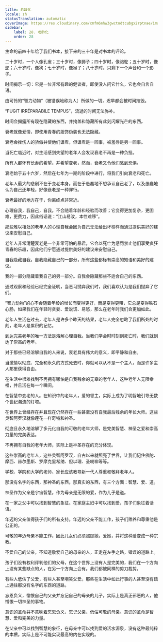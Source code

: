 ```yaml
---
title: 老龄化
locale: zh
statusTranslation: automatic
coverImage: https://res.cloudinary.com/xmfm6mhw3gwctndtcubgx2rptnae/image/upload/v1740337243/small_cover_educacion_fundamental_a051170f1c.webp
sidebar:
    label: 28. 老龄化
    order: 28
---
```

生命的前四十年给了我们书本，接下来的三十年是对书本的评论。

二十岁时，一个人像孔雀；三十岁时，像狮子；四十岁时，像骆驼；五十岁时，像蛇；六十岁时，像狗；七十岁时，像猴子；八十岁时，只剩下一个声音和一个影子。

时间揭示一切：它是一位非常有趣的健谈者，即使没人问它什么，它也会自言自语。

由可怜的“智力动物”（被错误地称为人）所做的一切，迟早都会被时间摧毁。

“FUGIT IRRÉPARABILE TEMPUS”，流逝的时间无法弥补。

时间会揭露所有现在隐藏的东西，并掩盖和隐藏所有此刻闪耀光芒的东西。

衰老就像爱情，即使用青春的服饰伪装也无法隐藏。

衰老会挫伤人的骄傲并使他们谦卑，但谦卑是一回事，被羞辱是另一回事。

当死亡临近时，对生活感到失望的老年人会发现衰老不再是一种负担。

所有人都怀有长寿的希望，并希望变老，然而，衰老又令他们感到恐惧。

衰老始于五十六岁，然后在七年为一期的阶段中进行，将我们引向衰老和死亡。

老年人最大的悲剧不在于变老本身，而在于愚蠢地不想承认自己老了，以及愚蠢地认为自己还年轻，好像衰老是一种罪行。

衰老最好的地方在于，你离终点非常近。

心理自我，我自己，自我，不会随着年龄和经验而改善；它变得更加复杂，更困难，更费力，因此俗话说：“江山易改，本性难移”。

那些难以相处的老年人的心理自我会因为自己无法给出坏榜样而通过提供美好的建议来安慰自己。

老年人非常清楚衰老是一个非常可怕的暴君，它会以死亡为惩罚禁止他们享受疯狂青春的乐趣，因此他们宁愿通过提供美好的建议来安慰自己。

自我隐藏自我，自我隐藏自己的一部分，所有这些都标有崇高的短语和美好的建议。

我的一部分隐藏着我自己的另一部分。自我会隐藏那些不适合自己的东西。

通过观察和经验已经完全证明，当恶习抛弃我们时，我们喜欢认为是我们抛弃了它们。

“智力动物”的心不会随着年龄的增长而变得更好，而是变得更糟，它总是变得铁石心肠，如果我们在年轻时贪婪、爱说谎、易怒，那么在老年时我们会更加如此。

老年人生活在过去，老年人是许多个昨天的结果，老年人完全忽略了我们所处的时刻，老年人是累积的记忆。

到达完美老年的唯一方法是溶解心理自我。当我们学会时时刻刻死亡时，我们就到达了崇高的老年。

对于那些已经溶解自我的人来说，衰老具有伟大的意义，即平静和自由。

当激情以彻底、完全和永久的方式死去时，你就可以从不是一个主人，而是许多主人那里获得自由。

在生活中很难找到不再拥有哪怕是自我残余的无辜的老年人，这种老年人无限幸福，并且活在每一个瞬间。

在智慧中变老的人。在知识中的老年人，爱的领主，实际上成为了明智地引导无数个世纪潮流的灯塔。

在世界上曾经存在并且现在仍然存在一些甚至没有自我最后残余的年长大师。这些灵智阿罗汉就像莲花一样奇特和神圣。

彻底且永久地溶解了多元化自我的可敬的老年大师，是完美智慧、神圣之爱和崇高力量的完美表达。

不再拥有自我的老年大师，实际上是神圣存在的充分体现。

这些崇高的老年人，这些灵智阿罗汉，自古以来就照亮了世界，让我们记住佛陀、摩西、赫尔墨斯、罗摩克里希纳、但以理、圣喇嘛等等。

学校、学院和大学的老师、家长应该教导新一代人尊重和敬拜老年人。

那没有名字的东西，那神圣的东西，那真实的东西，有三个方面：智慧、爱、道。

神圣作为父亲是宇宙智慧，作为母亲是无限的爱，作为儿子是道。

在一家之父中可以找到智慧的象征。在家庭主妇中可以找到爱，孩子们象征着话语。

年迈的父亲值得孩子们的所有支持。年迈的父亲不能工作，孩子们赡养和尊重他是公正的。

可敬的年迈母亲不能工作，因此儿女们必须照顾她，爱她，并将这种爱变成一种宗教。

不爱自己的父亲，不知道敬爱自己的母亲的人，正走在左手之路，错误的道路上。

孩子们没有权利评判他们的父母，在这个世界上没有人是完美的，我们在一个方向上没有某些缺点的人，在另一个方向上会有，我们都被同样的剪刀裁剪。

有些人低估了父爱，有些人甚至嘲笑父爱。那些在生活中如此行事的人甚至没有踏上通往那没有名字的东西的道路。

忘恩负义，憎恨自己的父亲并忘记自己的母亲的儿子，实际上是真正邪恶的人，他憎恨一切神圣的事物。

意识的革命并不意味着忘恩负义，忘记父亲，低估可敬的母亲。意识的革命是智慧、爱和完美的力量。

在父亲中可以找到智慧的象征，在母亲中可以找到爱的活水源泉，没有这种最纯粹的本质，实际上是不可能实现最高的内在实现的。

